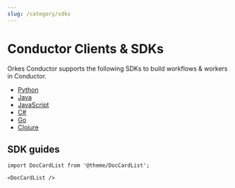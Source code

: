 ```yaml
---
slug: /category/sdks
---
```



# Conductor Clients & SDKs

Orkes Conductor supports the following SDKs to build workflows & workers in Conductor.

- [Python](https://github.com/conductor-sdk/conductor-python)
- [Java](https://github.com/orkes-io/orkes-conductor-client)
- [JavaScript](https://github.com/conductor-sdk/conductor-javascript)
- [C#](https://github.com/conductor-sdk/conductor-csharp)
- [Go](https://github.com/conductor-sdk/conductor-go)
- [Clojure](https://github.com/conductor-sdk/conductor-clojure)

## SDK guides

```mdx-code-block
import DocCardList from '@theme/DocCardList';

<DocCardList />
```